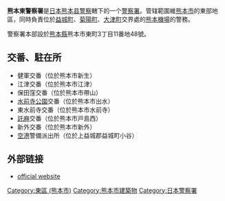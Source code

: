 {{primarysources}}
{{japanese|japanese=熊本東警察署|kana=くまもとひがしけいさつしょ}}
'''熊本東警察署'''是[[日本|日本]][[熊本县警察|熊本县警察]]轄下的一个[[警察署|警察署]]。管辖範圍維[[熊本市|熊本市]]的東部地區，同時負責位於[[益城町|益城町]]、[[菊陽町|菊陽町]]、[[大津町|大津町]]交界處的[[熊本機場|熊本機場]]的警務。

警察署本部設於[[熊本縣|熊本縣]]熊本市東町3丁目11番地48號。

== 交番、駐在所 ==
* 健軍交番（位於熊本市新生）
* 江津交番（位於熊本市江津）
* 保田窪交番（位於熊本市帶山）
* [[水前寺公園|水前寺公園]]交番（位於熊本市出水）
* 東水前寺交番（位於熊本市水前寺）
* [[託麻|託麻]]交番（位於熊本市戸島西）
* 新外交番（位於熊本市新外）
* [[熊本機場|空港]]警備派出所（位於上益城郡益城町小谷）

== 外部链接 ==
* {{ja}}[https://www.pref.kumamoto.jp/police/hpkiji/pub/List.aspx?c_id=3&class_set_id=1&class_id=149 official website] {{Wayback|url=https://www.pref.kumamoto.jp/police/hpkiji/pub/List.aspx?c_id=3&class_set_id=1&class_id=149 |date=20201130082635 }}

[[Category:東區_(熊本市)|Category:東區 (熊本市)]]
[[Category:熊本市建築物|Category:熊本市建築物]]
[[Category:日本警察署|Category:日本警察署]]